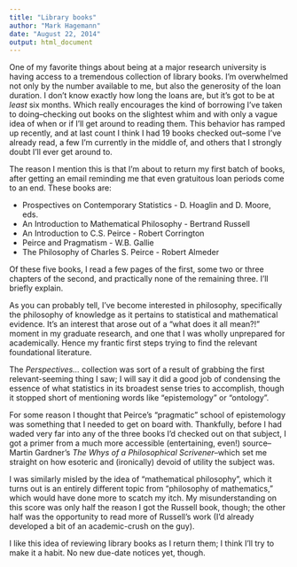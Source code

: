 ```yaml
---
title: "Library books"
author: "Mark Hagemann"
date: "August 22, 2014"
output: html_document
---
```


One of my favorite things about being at a major research university is having access to a tremendous collection of library books. I'm overwhelmed not only by the number available to me, but also the generosity of the loan duration. I don't know exactly how long the loans are, but it's got to be at *least* six months. Which really encourages the kind of borrowing I've taken to doing--checking out books on the slightest whim and with only a vague idea of when or if I'll get around to reading them. This behavior has ramped up recently, and at last count I think I had 19 books checked out--some I've already read, a few I'm currently in the middle of, and others that I strongly doubt I'll ever get around to. 

The reason I mention this is that I'm about to return my first batch of books, after getting an email reminding me that even gratuitous loan periods come to an end. These books are: 

- Prospectives on Contemporary Statistics - D. Hoaglin and D. Moore, eds.
- An Introduction to Mathematical Philosophy - Bertrand Russell
- An Introduction to C.S. Peirce - Robert Corrington
- Peirce and Pragmatism - W.B. Gallie
- The Philosophy of Charles S. Peirce - Robert Almeder

Of these five books, I read a few pages of the first, some two or three chapters of the second, and practically none of the remaining three. I'll briefly explain. 

As you can probably tell, I've become interested in philosophy, specifically the philosophy of knowledge as it pertains to statistical and mathematical evidence. It's an interest that arose out of a "what does it all mean?!" moment in my graduate research, and one that I was wholly unprepared for academically. Hence my frantic first steps trying to find the relevant foundational literature. 

The *Perspectives...* collection was sort of a result of grabbing the first relevant-seeming thing I saw; I will say it did a good job of condensing the essence of what statistics in its broadest sense tries to accomplish, though it stopped short of mentioning words like "epistemology" or "ontology". 

For some reason I thought that Peirce's "pragmatic" school of epistemology was something that I needed to get on board with. Thankfully, before I had waded very far into any of the three books I'd checked out on that subject, I got a primer from a much more accessible (entertaining, even!) source--Martin Gardner's *The Whys of a Philosophical Scrivener*--which set me straight on how esoteric and (ironically) devoid of utility the subject was. 

I was similarly misled by the idea of "mathematical philosophy", which it turns out is an entirely different topic from "philosophy of mathematics," which would have done more to scatch my itch. My misunderstanding on this score was only half the reason I got the Russell book, though; the other half was the opportunity to read more of Russell's work (I'd already developed a bit of an academic-crush on the guy). 

I like this idea of reviewing library books as I return them; I think I'll try to make it a habit. No new due-date notices yet, though. 
